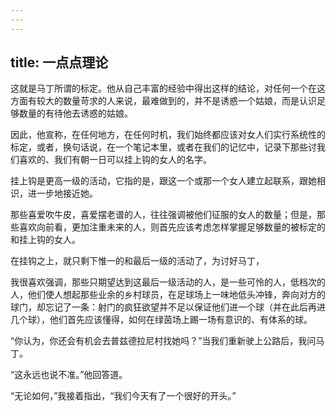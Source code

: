 ```yaml
---
---
---
```

title: 一点点理论
---



这就是马丁所谓的标定。他从自己丰富的经验中得出这样的结论，对任何一个在这方面有较大的数量苛求的人来说，最难做到的，并不是诱惑一个姑娘，而是认识足够数量的有待他去诱惑的姑娘。

因此，他宣称，在任何地方，在任何时机，我们始终都应该对女人们实行系统性的标定，或者，换句话说，在一个笔记本里，或者在我们的记忆中，记录下那些讨我们喜欢的、我们有朝一日可以挂上钩的女人的名字。

挂上钩是更高一级的活动，它指的是，跟这一个或那一个女人建立起联系，跟她相识，进一步地接近她。

那些喜爱吹牛皮，喜爱摆老谱的人，往往强调被他们征服的女人的数量；但是，那些喜欢向前看，更加注重未来的人，则首先应该考虑怎样掌握足够数量的被标定的和挂上钩的女人。

在挂钩之上，就只剩下惟一的和最后一级的活动了，为讨好马丁，

我很喜欢强调，那些只期望达到这最后一级活动的人，是一些可怜的人，低档次的人，他们使人想起那些业余的乡村球员，在足球场上一味地低头冲锋，奔向对方的球门，却忘记了一条：射门的疯狂欲望并不足以保证他们进一个球（并在此后再进几个球），他们首先应该懂得，如何在绿茵场上踢一场有意识的、有体系的球。

“你认为，你还会有机会去普兹德拉尼村找她吗？”当我们重新驶上公路后，我问马丁。

“这永远也说不准。”他回答道。

“无论如何，”我接着指出，“我们今天有了一个很好的开头。”